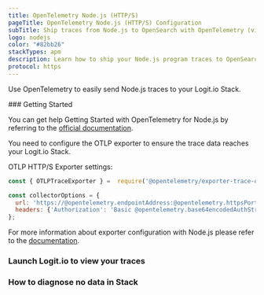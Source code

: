 ```yaml
---
title: OpenTelemetry Node.js (HTTP/S)
pageTitle: OpenTelemetry Node.js (HTTP/S) Configuration
subTitle: Ship traces from Node.js to OpenSearch with OpenTelemetry (via HTTP/S)
logo: nodejs
color: "#82bb26"
stackTypes: apm
description: Learn how to ship your Node.js program traces to OpenSearch with our example configurations.
protocol: https
---
```


Use OpenTelemetry to easily send Node.js traces to your Logit.io Stack.

<Steps>
  ### Getting Started

  You can get help Getting Started with OpenTelemetry for Node.js by referring to the 
  [official documentation](https://opentelemetry.io/docs/instrumentation/js/getting-started/). 
  
  You need to configure the OTLP exporter to ensure the trace data reaches your Logit.io Stack.
  
  OTLP HTTP/S Exporter settings:

  ```js copy showLineNumbers /@opentelemetry.endpointAddress/ /@opentelemetry.httpsPort/ /@opentelemetry.base64encodedAuthString/
  const { OTLPTraceExporter } =  require('@opentelemetry/exporter-trace-otlp-proto');

  const collectorOptions = {
    url: 'https://@opentelemetry.endpointAddress:@opentelemetry.httpsPort',
    headers: {'Authorization': 'Basic @opentelemetry.base64encodedAuthString'}
  };
  ```

  For more information about exporter configuration with Node.js 
  please refer to the [documentation](https://opentelemetry.io/docs/instrumentation/js/exporters/).

  ### Launch Logit.io to view your traces

  <LaunchStack utmMedium="apm" utmCampaign="nodejs" source="apm_nodejs_http" />

  ### How to diagnose no data in Stack

  <DiagnoseNoData />
</Steps>